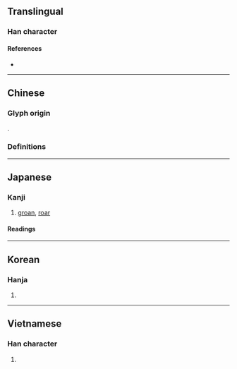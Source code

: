 {{also|念}}
{{character info/new}}
==Translingual==

===Han character===
{{Han char|rn=30|rad=口|as=08|sn=11|four=68032|canj=ROIP|ids=⿰口念}}

====References====
* {{Han ref|kx=0194.020|dkj=03773|dj=0414.090|hdz=10644.010|uh=5538|ud=21816|bh=B0E1|bd=45281}}

----

==Chinese==

===Glyph origin===
{{Han etym}}
{{Han compound|口|念|ls=psc|c1=s|c2=p|t1=mouth|t2=to read}}.

===Definitions===
{{zh-see|念|v|to [[read]] [[aloud]]; to [[chant]]}}

----

==Japanese==

===Kanji===
{{ja-kanji|grade=|rs=口08}}

# [[groan]], [[roar]]

====Readings====
{{ja-readings
|goon=てん<てん<てむ
|kanon=てん<てん<てむ
|kanyoon=ねん
|kun=うな-り, うな-る
}}

----

==Korean==

===Hanja===
{{ko-hanja|hangeul=[[점]], [[전]]|rv=jeom, jeon|mr=chŏm, chŏn}}

# {{rfdef|ko|sort=口08}}

----

==Vietnamese==

===Han character===
{{vi-hantu|[[nếm]], [[điếm]], [[điệm]], [[niệm]]|rs=口08}}

# {{rfdef|vi}}